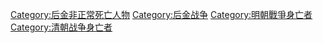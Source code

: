 [[Category:后金非正常死亡人物|Category:后金非正常死亡人物]]
[[Category:后金战争|Category:后金战争]]
[[Category:明朝戰爭身亡者|Category:明朝戰爭身亡者]]
[[Category:清朝战争身亡者|Category:清朝战争身亡者]]